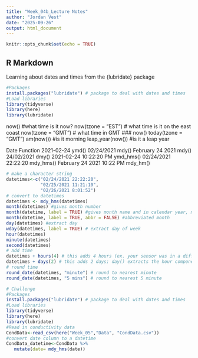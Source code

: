 ```yaml
---
title: "Week_04b_Lecture Notes"
author: "Jordan Vest"
date: "2025-09-26"
output: html_document
---
```


```r
knitr::opts_chunk$set(echo = TRUE)
```

## R Markdown
Learning about dates and times from the {lubridate} package

```r
#Packages
install.packages("lubridate") # package to deal with dates and times
#Load libraries
library(tidyverse)
library(here)
library(lubridate)

```

now() #what time is it now?
now(tzone = "EST") # what time is it on the east coast
now(tzone = "GMT") # what time in GMT
###
now()
today(tzone = "GMT")
am(now()) #is it morning
leap_year(now()) #is it a leap year

Date	                    Function
2021-02-24	              ymd()
02/24/2021	              mdy()
February 24 2021          mdy()
24/02/2021	              dmy()
2021-02-24 10:22:20 PM	  ymd_hms()
02/24/2021 22:22:20	      mdy_hms()
February 24 2021 10:22 PM	mdy_hm()

```r
# make a character string
datetimes<-c("02/24/2021 22:22:20", 
             "02/25/2021 11:21:10", 
             "02/26/2021 8:01:52") 
# convert to datetimes
datetimes <- mdy_hms(datetimes) 
month(datetimes) #gives month number
month(datetime, label = TRUE) #gives month name and in calendar year, makes month vector not alphabetical
month(datetime, label = TRUE, abbr = FALSE) #abbreviated month
day(datetimes) #extract day
wday(datetimes, label = TRUE) # extract day of week
hour(datetimes)
minute(datetimes)
second(datetimes)
# add time
datetimes + hours(4) # this adds 4 hours (ex. your sensor was in a different timezone)
datetimes + days(2) # this adds 2 days; day() extracts the hour component from a time and days() is used to add hours to a datetime
# round time
round_date(datetimes, "minute") # round to nearest minute
round_date(datetimes, "5 mins") # round to nearest 5 minute
```

```r
# Challenge
#Packages
install.packages("lubridate") # package to deal with dates and times
#Load libraries
library(tidyverse)
library(here)
library(lubridate)
#Read in conductivity data
CondData<-read_csv(here("Week_05","Data", "CondData.csv"))
#convert date column to a datetime
CondData_datetime<-CondData %>%
   mutate(date= mdy_hms(date))
  
  
```